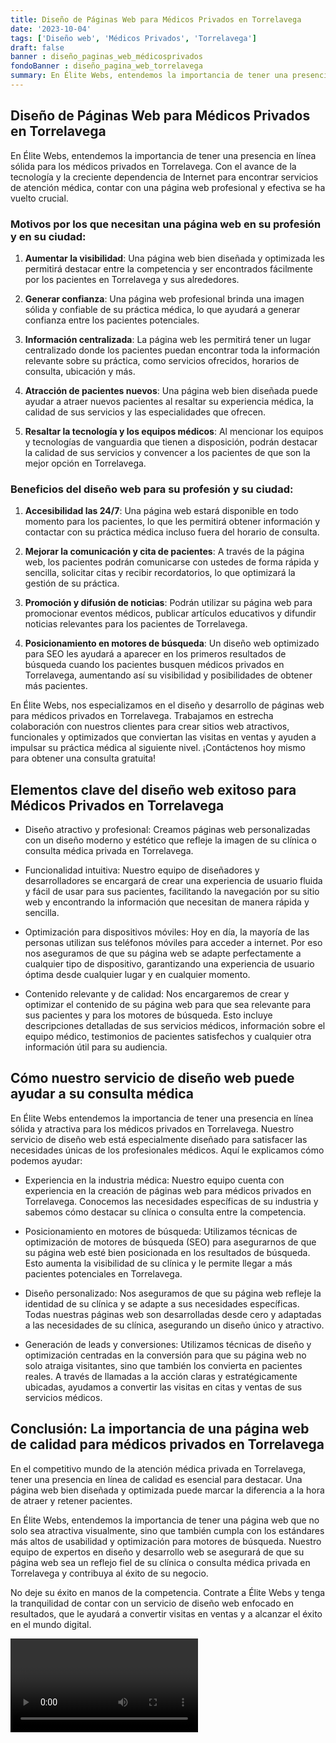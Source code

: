 ```yaml
---
title: Diseño de Páginas Web para Médicos Privados en Torrelavega
date: '2023-10-04'
tags: ['Diseño web', 'Médicos Privados', 'Torrelavega']
draft: false
banner : diseño_paginas_web_médicosprivados
fondoBanner : diseño_pagina_web_torrelavega
summary: En Élite Webs, entendemos la importancia de tener una presencia en línea sólida para los médicos privados en Torrelavega. Con el avance de la tecnología y la creciente dependencia de Internet para encontrar servicios de atención médica, contar con una página web profesional y efectiva se ha vuelto crucial.
---
```


## Diseño de Páginas Web para Médicos Privados en Torrelavega

En Élite Webs, entendemos la importancia de tener una presencia en línea sólida para los médicos privados en Torrelavega. Con el avance de la tecnología y la creciente dependencia de Internet para encontrar servicios de atención médica, contar con una página web profesional y efectiva se ha vuelto crucial.

### Motivos por los que necesitan una página web en su profesión y en su ciudad:

1. **Aumentar la visibilidad**: Una página web bien diseñada y optimizada les permitirá destacar entre la competencia y ser encontrados fácilmente por los pacientes en Torrelavega y sus alrededores.

2. **Generar confianza**: Una página web profesional brinda una imagen sólida y confiable de su práctica médica, lo que ayudará a generar confianza entre los pacientes potenciales.

3. **Información centralizada**: La página web les permitirá tener un lugar centralizado donde los pacientes puedan encontrar toda la información relevante sobre su práctica, como servicios ofrecidos, horarios de consulta, ubicación y más.

4. **Atracción de pacientes nuevos**: Una página web bien diseñada puede ayudar a atraer nuevos pacientes al resaltar su experiencia médica, la calidad de sus servicios y las especialidades que ofrecen.

5. **Resaltar la tecnología y los equipos médicos**: Al mencionar los equipos y tecnologías de vanguardia que tienen a disposición, podrán destacar la calidad de sus servicios y convencer a los pacientes de que son la mejor opción en Torrelavega.

### Beneficios del diseño web para su profesión y su ciudad:

1. **Accesibilidad las 24/7**: Una página web estará disponible en todo momento para los pacientes, lo que les permitirá obtener información y contactar con su práctica médica incluso fuera del horario de consulta.

2. **Mejorar la comunicación y cita de pacientes**: A través de la página web, los pacientes podrán comunicarse con ustedes de forma rápida y sencilla, solicitar citas y recibir recordatorios, lo que optimizará la gestión de su práctica.

3. **Promoción y difusión de noticias**: Podrán utilizar su página web para promocionar eventos médicos, publicar artículos educativos y difundir noticias relevantes para los pacientes de Torrelavega.

4. **Posicionamiento en motores de búsqueda**: Un diseño web optimizado para SEO les ayudará a aparecer en los primeros resultados de búsqueda cuando los pacientes busquen médicos privados en Torrelavega, aumentando así su visibilidad y posibilidades de obtener más pacientes.

En Élite Webs, nos especializamos en el diseño y desarrollo de páginas web para médicos privados en Torrelavega. Trabajamos en estrecha colaboración con nuestros clientes para crear sitios web atractivos, funcionales y optimizados que conviertan las visitas en ventas y ayuden a impulsar su práctica médica al siguiente nivel. ¡Contáctenos hoy mismo para obtener una consulta gratuita!

<GifSeo />

<Cta />

## Elementos clave del diseño web exitoso para Médicos Privados en Torrelavega

- Diseño atractivo y profesional: Creamos páginas web personalizadas con un diseño moderno y estético que refleje la imagen de su clínica o consulta médica privada en Torrelavega.

- Funcionalidad intuitiva: Nuestro equipo de diseñadores y desarrolladores se encargará de crear una experiencia de usuario fluida y fácil de usar para sus pacientes, facilitando la navegación por su sitio web y encontrando la información que necesitan de manera rápida y sencilla.

- Optimización para dispositivos móviles: Hoy en día, la mayoría de las personas utilizan sus teléfonos móviles para acceder a internet. Por eso nos aseguramos de que su página web se adapte perfectamente a cualquier tipo de dispositivo, garantizando una experiencia de usuario óptima desde cualquier lugar y en cualquier momento.

- Contenido relevante y de calidad: Nos encargaremos de crear y optimizar el contenido de su página web para que sea relevante para sus pacientes y para los motores de búsqueda. Esto incluye descripciones detalladas de sus servicios médicos, información sobre el equipo médico, testimonios de pacientes satisfechos y cualquier otra información útil para su audiencia.

## Cómo nuestro servicio de diseño web puede ayudar a su consulta médica

En Élite Webs entendemos la importancia de tener una presencia en línea sólida y atractiva para los médicos privados en Torrelavega. Nuestro servicio de diseño web está especialmente diseñado para satisfacer las necesidades únicas de los profesionales médicos. Aquí le explicamos cómo podemos ayudar:

- Experiencia en la industria médica: Nuestro equipo cuenta con experiencia en la creación de páginas web para médicos privados en Torrelavega. Conocemos las necesidades específicas de su industria y sabemos cómo destacar su clínica o consulta entre la competencia.

- Posicionamiento en motores de búsqueda: Utilizamos técnicas de optimización de motores de búsqueda (SEO) para asegurarnos de que su página web esté bien posicionada en los resultados de búsqueda. Esto aumenta la visibilidad de su clínica y le permite llegar a más pacientes potenciales en Torrelavega.

- Diseño personalizado: Nos aseguramos de que su página web refleje la identidad de su clínica y se adapte a sus necesidades específicas. Todas nuestras páginas web son desarrolladas desde cero y adaptadas a las necesidades de su clínica, asegurando un diseño único y atractivo.

- Generación de leads y conversiones: Utilizamos técnicas de diseño y optimización centradas en la conversión para que su página web no solo atraiga visitantes, sino que también los convierta en pacientes reales. A través de llamadas a la acción claras y estratégicamente ubicadas, ayudamos a convertir las visitas en citas y ventas de sus servicios médicos.

## Conclusión: La importancia de una página web de calidad para médicos privados en Torrelavega

En el competitivo mundo de la atención médica privada en Torrelavega, tener una presencia en línea de calidad es esencial para destacar. Una página web bien diseñada y optimizada puede marcar la diferencia a la hora de atraer y retener pacientes.

En Élite Webs, entendemos la importancia de tener una página web que no solo sea atractiva visualmente, sino que también cumpla con los estándares más altos de usabilidad y optimización para motores de búsqueda. Nuestro equipo de expertos en diseño y desarrollo web se asegurará de que su página web sea un reflejo fiel de su clínica o consulta médica privada en Torrelavega y contribuya al éxito de su negocio.

No deje su éxito en manos de la competencia. Contrate a Élite Webs y tenga la tranquilidad de contar con un servicio de diseño web enfocado en resultados, que le ayudará a convertir visitas en ventas y a alcanzar el éxito en el mundo digital.

<Video />

<CtaBot job='Médicos Privados' city='Torrelavega'/>

<Gmaps query='Torrelavega+españa+maps' />